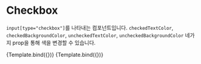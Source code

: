 
<Meta
  title="Components/Inputs/Checkbox"
  component={Checkbox}
/>


# Checkbox

`input[type="checkbox"]`를 나타내는 컴포넌트입니다. `checkedTextColor`, `checkedBackgroundColor`, `uncheckedTextColor`, `uncheckedBackgroundColor` 네가지 prop을 통해 색을 변경할 수 있습니다.

<Canvas>
  <Story
    name="기본"
    args={{
      id: "checkbox",
      label: "Checkbox",
    }}
  >
    {Template.bind({})}
  </Story>
  <Story
    name="색을 변경한 경우"
    args={{
      id: "checkbox2",
      label: "Checkbox",
      checkedBackgroundColor: "secondary",
      uncheckedTextColor: "secondary",
    }}
  >
    {Template.bind({})}
  </Story>
</Canvas>
